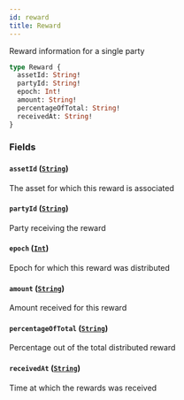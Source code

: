 ```yaml
---
id: reward
title: Reward
---
```



Reward information for a single party


```graphql
type Reward {
  assetId: String!
  partyId: String!
  epoch: Int!
  amount: String!
  percentageOfTotal: String!
  receivedAt: String!
}
```


### Fields

#### `assetId` ([`String`](/docs/graphql/scalars/string))

The asset for which this reward is associated


#### `partyId` ([`String`](/docs/graphql/scalars/string))

Party receiving the reward


#### `epoch` ([`Int`](/docs/graphql/scalars/int))

Epoch for which this reward was distributed


#### `amount` ([`String`](/docs/graphql/scalars/string))

Amount received for this reward


#### `percentageOfTotal` ([`String`](/docs/graphql/scalars/string))

Percentage out of the total distributed reward


#### `receivedAt` ([`String`](/docs/graphql/scalars/string))

Time at which the rewards was received




